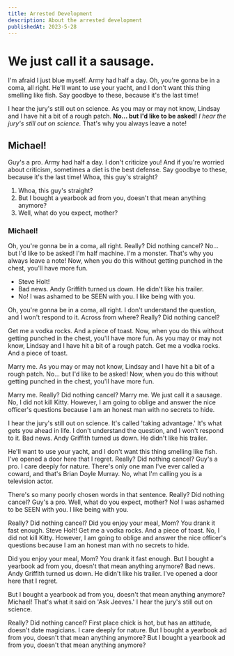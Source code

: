 ```yaml
---
title: Arrested Development
description: About the arrested development
publishedAt: 2023-5-28
---
```


# We just call it a sausage.

I'm afraid I just blue myself. Army had half a day. Oh, you're gonna be in a coma, all right. He'll want to use your yacht, and I don't want this thing smelling like fish. Say goodbye to these, because it's the last time!

I hear the jury's still out on science. As you may or may not know, Lindsay and I have hit a bit of a rough patch. **No… but I'd like to be asked!** _I hear the jury's still out on science._ That's why you always leave a note!

## Michael!

Guy's a pro. Army had half a day. I don't criticize you! And if you're worried about criticism, sometimes a diet is the best defense. Say goodbye to these, because it's the last time! Whoa, this guy's straight?

1. Whoa, this guy's straight?
2. But I bought a yearbook ad from you, doesn't that mean anything anymore?
3. Well, what do you expect, mother?

### Michael!

Oh, you're gonna be in a coma, all right. Really? Did nothing cancel? No… but I'd like to be asked! I'm half machine. I'm a monster. That's why you always leave a note! Now, when you do this without getting punched in the chest, you'll have more fun.

-   Steve Holt!
-   Bad news. Andy Griffith turned us down. He didn't like his trailer.
-   No! I was ashamed to be SEEN with you. I like being with you.

Oh, you're gonna be in a coma, all right. I don't understand the question, and I won't respond to it. Across from where? Really? Did nothing cancel?

Get me a vodka rocks. And a piece of toast. Now, when you do this without getting punched in the chest, you'll have more fun. As you may or may not know, Lindsay and I have hit a bit of a rough patch. Get me a vodka rocks. And a piece of toast.

Marry me. As you may or may not know, Lindsay and I have hit a bit of a rough patch. No… but I'd like to be asked! Now, when you do this without getting punched in the chest, you'll have more fun.

Marry me. Really? Did nothing cancel? Marry me. We just call it a sausage. No, I did not kill Kitty. However, I am going to oblige and answer the nice officer's questions because I am an honest man with no secrets to hide.

I hear the jury's still out on science. It's called 'taking advantage.' It's what gets you ahead in life. I don't understand the question, and I won't respond to it. Bad news. Andy Griffith turned us down. He didn't like his trailer.

He'll want to use your yacht, and I don't want this thing smelling like fish. I've opened a door here that I regret. Really? Did nothing cancel? Guy's a pro. I care deeply for nature. There's only one man I've ever called a coward, and that's Brian Doyle Murray. No, what I'm calling you is a television actor.

There's so many poorly chosen words in that sentence. Really? Did nothing cancel? Guy's a pro. Well, what do you expect, mother? No! I was ashamed to be SEEN with you. I like being with you.

Really? Did nothing cancel? Did you enjoy your meal, Mom? You drank it fast enough. Steve Holt! Get me a vodka rocks. And a piece of toast. No, I did not kill Kitty. However, I am going to oblige and answer the nice officer's questions because I am an honest man with no secrets to hide.

Did you enjoy your meal, Mom? You drank it fast enough. But I bought a yearbook ad from you, doesn't that mean anything anymore? Bad news. Andy Griffith turned us down. He didn't like his trailer. I've opened a door here that I regret.

But I bought a yearbook ad from you, doesn't that mean anything anymore? Michael! That's what it said on 'Ask Jeeves.' I hear the jury's still out on science.

Really? Did nothing cancel? First place chick is hot, but has an attitude, doesn't date magicians. I care deeply for nature. But I bought a yearbook ad from you, doesn't that mean anything anymore? But I bought a yearbook ad from you, doesn't that mean anything anymore?
